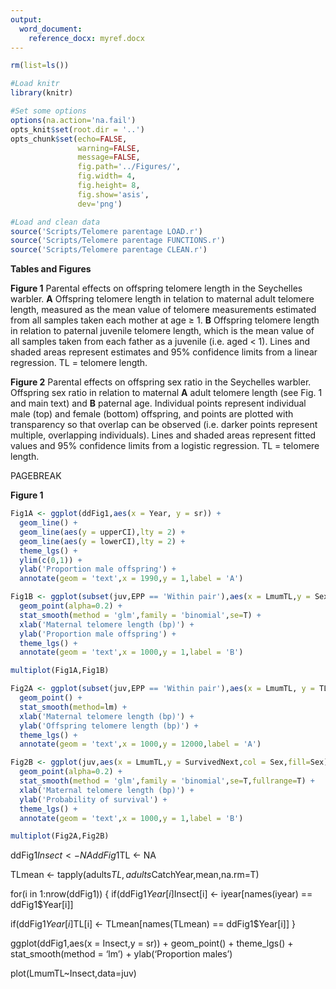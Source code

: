 ```yaml
---
output:
  word_document:
    reference_docx: myref.docx
---
```


```r

rm(list=ls())

#Load knitr
library(knitr)

#Set some options
options(na.action='na.fail')
opts_knit$set(root.dir = '..')
opts_chunk$set(echo=FALSE,
               warning=FALSE,
               message=FALSE,
               fig.path='../Figures/',
               fig.width= 4,
               fig.height= 8,
               fig.show='asis',
               dev='png')

```

```r

#Load and clean data
source('Scripts/Telomere parentage LOAD.r')
source('Scripts/Telomere parentage FUNCTIONS.r')
source('Scripts/Telomere parentage CLEAN.r')


```


**Tables and Figures**

**Figure 1** Parental effects on offspring telomere length in the Seychelles warbler. **A** Offspring telomere length in telation to maternal adult telomere length, measured as the mean value of telomere measurements estimated from all samples taken each mother at age $\geq$ 1. **B** Offspring telomere length in relation to paternal juvenile telomere length, which is the mean value of all samples taken from each father as a juvenile (i.e. aged < 1). Lines and shaded areas represent estimates and 95% confidence limits from a linear regression. TL = telomere length.

**Figure 2** Parental effects on offspring sex ratio in the Seychelles warbler. Offspring sex ratio in relation to maternal **A** adult telomere length (see Fig. 1 and main text) and **B** paternal age. Individual points represent individual male (top) and female (bottom) offspring, and points are plotted with transparency so that overlap can be observed (i.e. darker points represent multiple, overlapping individuals). Lines and shaded areas represent fitted values and 95% confidence limits from a logistic regression. TL = telomere length.


PAGEBREAK




**Figure 1**

```r

Fig1A <- ggplot(ddFig1,aes(x = Year, y = sr)) +
  geom_line() +
  geom_line(aes(y = upperCI),lty = 2) +
  geom_line(aes(y = lowerCI),lty = 2) +
  theme_lgs() +
  ylim(c(0,1)) +
  ylab('Proportion male offspring') +  
  annotate(geom = 'text',x = 1990,y = 1,label = 'A')

Fig1B <- ggplot(subset(juv,EPP == 'Within pair'),aes(x = LmumTL,y = SexEstimate)) +
  geom_point(alpha=0.2) +
  stat_smooth(method = 'glm',family = 'binomial',se=T) +
  xlab('Maternal telomere length (bp)') +
  ylab('Proportion male offspring') +
  theme_lgs() +
  annotate(geom = 'text',x = 1000,y = 1,label = 'B')

multiplot(Fig1A,Fig1B)

```

```r

Fig2A <- ggplot(subset(juv,EPP == 'Within pair'),aes(x = LmumTL, y = TL)) +
  geom_point() +
  stat_smooth(method=lm) +
  xlab('Maternal telomere length (bp)') +
  ylab('Offspring telomere length (bp)') +
  theme_lgs() +
  annotate(geom = 'text',x = 1000,y = 12000,label = 'A')

Fig2B <- ggplot(juv,aes(x = LmumTL,y = SurvivedNext,col = Sex,fill=Sex)) +
  geom_point(alpha=0.2) +
  stat_smooth(method = 'glm',family = 'binomial',se=T,fullrange=T) +
  xlab('Maternal telomere length (bp)') +
  ylab('Probability of survival') +
  theme_lgs() +
  annotate(geom = 'text',x = 1000,y = 1,label = 'B')

multiplot(Fig2A,Fig2B)

```


ddFig1$Insect <- NA
ddFig1$TL <- NA

TLmean <- tapply(adults$TL,adults$CatchYear,mean,na.rm=T)

for(i in 1:nrow(ddFig1))
{
if(ddFig1$Year[i] %in% names(iyear)) ddFig1$Insect[i] <- iyear[names(iyear) == ddFig1$Year[i]]

if(ddFig1$Year[i] %in% names(TLmean)) ddFig1$TL[i] <- TLmean[names(TLmean) == ddFig1$Year[i]]
}



ggplot(ddFig1,aes(x = Insect,y = sr)) +
geom_point() + theme_lgs() +
stat_smooth(method = 'lm') +
ylab('Proportion males')


plot(LmumTL~Insect,data=juv)

